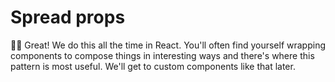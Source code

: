 # Spread props

<EpicVideo url="https://www.epicreact.dev/workshops/react-fundamentals/spread-props/solution" />

👨‍💼 Great! We do this all the time in React. You'll often find yourself wrapping
components to compose things in interesting ways and there's where this pattern
is most useful. We'll get to custom components like that later.
